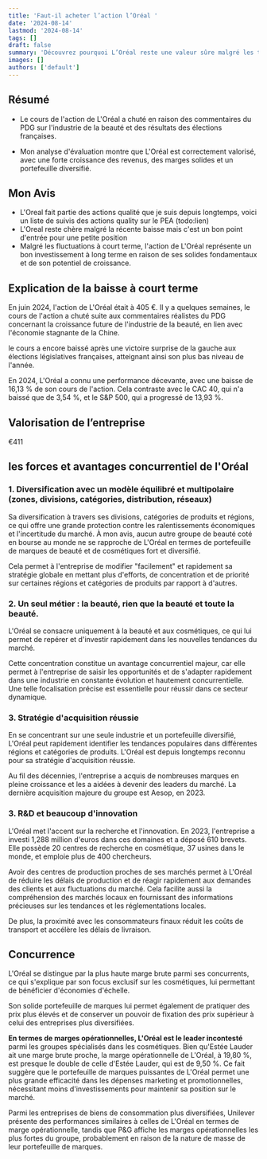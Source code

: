 ```yaml
---
title: 'Faut-il acheter l’action l’Oréal '
date: '2024-08-14'
lastmod: '2024-08-14'
tags: []
draft: false
summary: 'Découvrez pourquoi L’Oréal reste une valeur sûre malgré les turbulences récentes. Avec une stratégie d’acquisition réussie, une innovation continue et une diversification stratégique, L’Oréal maintient sa position de leader sur le marché mondial de la beauté...'
images: []
authors: ['default']
---
```


## Résumé

- Le cours de l'action de L'Oréal a chuté en raison des commentaires du PDG sur l'industrie de la beauté et des résultats des élections françaises.

- Mon analyse d'évaluation montre que L'Oréal est correctement valorisé, avec une forte croissance des revenus,
  des marges solides et un portefeuille diversifié.

## Mon Avis

- L'Oreal fait partie des actions qualité que je suis depuis longtemps, voici un liste de suivis des actions quality sur le PEA (todo:lien)
- L'Oreal reste chère malgré la récente baisse mais c'est un bon point d'entrée pour une petite position
- Malgré les fluctuations à court terme, l'action de L'Oréal représente
  un bon investissement à long terme en raison de ses solides fondamentaux et de son potentiel de croissance.

## Explication de la baisse à court terme

En juin 2024, l'action de L'Oréal était à 405 €. Il y a quelques semaines, le cours de l'action a chuté suite aux commentaires réalistes du PDG concernant la croissance future de l'industrie de la beauté,
en lien avec l'économie stagnante de la Chine.

le cours a encore baissé après une victoire surprise de la gauche aux élections législatives françaises,
atteignant ainsi son plus bas niveau de l'année.

En 2024, L'Oréal a connu une performance décevante, avec une baisse de 16,13 % de son cours de l'action.
Cela contraste avec le CAC 40, qui n'a baissé que de 3,54 %, et le S&P 500, qui a progressé de 13,93 %.

## Valorisation de l’entreprise

€411

## les forces et avantages concurrentiel de l'Oréal

### 1. Diversification avec un modèle équilibré et multipolaire (zones, divisions, catégories, distribution, réseaux)

Sa diversification à travers ses divisions, catégories de produits et régions, ce qui offre une grande protection contre les ralentissements économiques et l'incertitude du marché.
À mon avis, aucun autre groupe de beauté coté en bourse au monde ne se rapproche de L'Oréal en termes de portefeuille de marques de beauté et de cosmétiques fort et diversifié.

Cela permet à l'entreprise de modifier "facilement" et rapidement sa stratégie globale en mettant plus d'efforts,
de concentration et de priorité sur certaines régions et catégories de produits par rapport à d'autres.

### 2. Un seul métier : la beauté, rien que la beauté et toute la beauté.

L'Oréal se consacre uniquement à la beauté et aux cosmétiques,
ce qui lui permet de repérer et d'investir rapidement dans les nouvelles tendances du marché.

Cette concentration constitue un avantage concurrentiel majeur,
car elle permet à l'entreprise de saisir les opportunités et de s'adapter rapidement dans une industrie en constante évolution
et hautement concurrentielle.
Une telle focalisation précise est essentielle pour réussir dans ce secteur dynamique.

### 3. Stratégie d'acquisition réussie

En se concentrant sur une seule industrie et un portefeuille diversifié,
L'Oréal peut rapidement identifier les tendances populaires dans différentes régions et catégories de produits.
L'Oréal est depuis longtemps reconnu pour sa stratégie d'acquisition réussie.

Au fil des décennies, l'entreprise a acquis de nombreuses marques en pleine croissance et les a aidées à devenir des leaders du marché.
La dernière acquisition majeure du groupe est Aesop, en 2023.

### 3. R&D et beaucoup d'innovation

L'Oréal met l'accent sur la recherche et l'innovation. En 2023, l'entreprise a investi 1,288 million d'euros dans ces domaines et a déposé 610 brevets.
Elle possède 20 centres de recherche en cosmétique, 37 usines dans le monde, et emploie plus de 400 chercheurs.

Avoir des centres de production proches de ses marchés permet à L'Oréal de réduire les délais de production et de réagir rapidement aux demandes des clients et aux fluctuations du marché.
Cela facilite aussi la compréhension des marchés locaux en fournissant des informations précieuses sur les tendances et les réglementations locales.

De plus, la proximité avec les consommateurs finaux réduit les coûts de transport et accélère les délais de livraison.

## Concurrence

L'Oréal se distingue par la plus haute marge brute parmi ses concurrents, ce qui s'explique par son focus exclusif sur les cosmétiques,
lui permettant de bénéficier d'économies d'échelle.

Son solide portefeuille de marques lui permet également de pratiquer des prix plus élevés
et de conserver un pouvoir de fixation des prix supérieur à celui des entreprises plus diversifiées.

**En termes de marges opérationnelles, L'Oréal est le leader incontesté** parmi les groupes spécialisés dans les cosmétiques.
Bien qu'Estée Lauder ait une marge brute proche, la marge opérationnelle de L'Oréal, à 19,80 %,
est presque le double de celle d'Estée Lauder, qui est de 9,50 %.
Ce fait suggère que le portefeuille de marques puissantes de L'Oréal permet une plus grande efficacité
dans les dépenses marketing et promotionnelles, nécessitant moins d'investissements pour maintenir sa position sur le marché.

Parmi les entreprises de biens de consommation plus diversifiées, Unilever présente des performances similaires à celles de L'Oréal
en termes de marge opérationnelle,
tandis que P&G affiche les marges opérationnelles les plus fortes du groupe,
probablement en raison de la nature de masse de leur portefeuille de marques.
